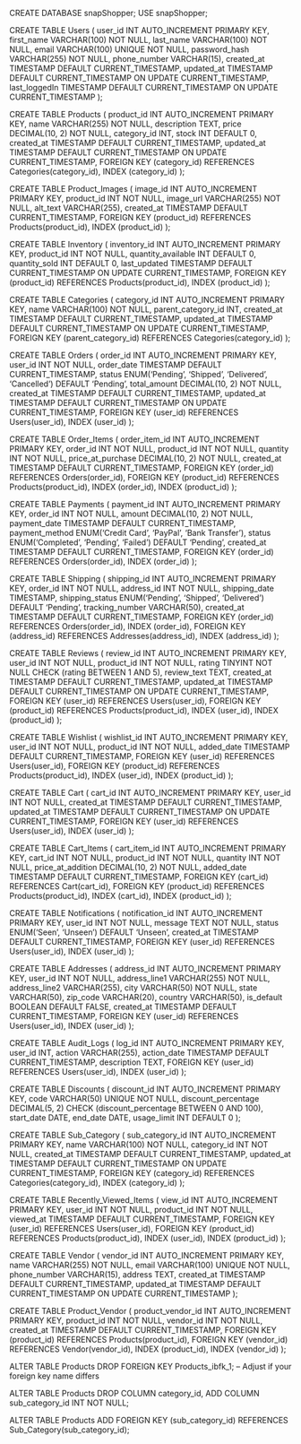 CREATE DATABASE snapShopper;
USE snapShopper;

CREATE TABLE Users (
    user_id INT AUTO_INCREMENT PRIMARY KEY,
    first_name VARCHAR(100) NOT NULL,
    last_name VARCHAR(100) NOT NULL,
    email VARCHAR(100) UNIQUE NOT NULL,
    password_hash VARCHAR(255) NOT NULL,
    phone_number VARCHAR(15),
    created_at TIMESTAMP DEFAULT CURRENT_TIMESTAMP,
    updated_at TIMESTAMP DEFAULT CURRENT_TIMESTAMP ON UPDATE CURRENT_TIMESTAMP,
    last_loggedIn TIMESTAMP DEFAULT CURRENT_TIMESTAMP ON UPDATE CURRENT_TIMESTAMP
);

CREATE TABLE Products (
    product_id INT AUTO_INCREMENT PRIMARY KEY,
    name VARCHAR(255) NOT NULL,
    description TEXT,
    price DECIMAL(10, 2) NOT NULL,
    category_id INT,
    stock INT DEFAULT 0,
    created_at TIMESTAMP DEFAULT CURRENT_TIMESTAMP,
    updated_at TIMESTAMP DEFAULT CURRENT_TIMESTAMP ON UPDATE CURRENT_TIMESTAMP,
    FOREIGN KEY (category_id) REFERENCES Categories(category_id),
    INDEX (category_id)
);

CREATE TABLE Product_Images (
    image_id INT AUTO_INCREMENT PRIMARY KEY,
    product_id INT NOT NULL,
    image_url VARCHAR(255) NOT NULL,
    alt_text VARCHAR(255),
    created_at TIMESTAMP DEFAULT CURRENT_TIMESTAMP,
    FOREIGN KEY (product_id) REFERENCES Products(product_id),
    INDEX (product_id)
);

CREATE TABLE Inventory (
    inventory_id INT AUTO_INCREMENT PRIMARY KEY,
    product_id INT NOT NULL,
    quantity_available INT DEFAULT 0,
    quantity_sold INT DEFAULT 0,
    last_updated TIMESTAMP DEFAULT CURRENT_TIMESTAMP ON UPDATE CURRENT_TIMESTAMP,
    FOREIGN KEY (product_id) REFERENCES Products(product_id),
    INDEX (product_id)
);



CREATE TABLE Categories (
    category_id INT AUTO_INCREMENT PRIMARY KEY,
    name VARCHAR(100) NOT NULL,
    parent_category_id INT,
    created_at TIMESTAMP DEFAULT CURRENT_TIMESTAMP,
    updated_at TIMESTAMP DEFAULT CURRENT_TIMESTAMP ON UPDATE CURRENT_TIMESTAMP,
    FOREIGN KEY (parent_category_id) REFERENCES Categories(category_id)
);

CREATE TABLE Orders (
    order_id INT AUTO_INCREMENT PRIMARY KEY,
    user_id INT NOT NULL,
    order_date TIMESTAMP DEFAULT CURRENT_TIMESTAMP,
    status ENUM('Pending', 'Shipped', 'Delivered', 'Cancelled') DEFAULT 'Pending',
    total_amount DECIMAL(10, 2) NOT NULL,
    created_at TIMESTAMP DEFAULT CURRENT_TIMESTAMP,
    updated_at TIMESTAMP DEFAULT CURRENT_TIMESTAMP ON UPDATE CURRENT_TIMESTAMP,
    FOREIGN KEY (user_id) REFERENCES Users(user_id),
    INDEX (user_id)
);

CREATE TABLE Order_Items (
    order_item_id INT AUTO_INCREMENT PRIMARY KEY,
    order_id INT NOT NULL,
    product_id INT NOT NULL,
    quantity INT NOT NULL,
    price_at_purchase DECIMAL(10, 2) NOT NULL,
    created_at TIMESTAMP DEFAULT CURRENT_TIMESTAMP,
    FOREIGN KEY (order_id) REFERENCES Orders(order_id),
    FOREIGN KEY (product_id) REFERENCES Products(product_id),
    INDEX (order_id),
    INDEX (product_id)
);

CREATE TABLE Payments (
    payment_id INT AUTO_INCREMENT PRIMARY KEY,
    order_id INT NOT NULL,
    amount DECIMAL(10, 2) NOT NULL,
    payment_date TIMESTAMP DEFAULT CURRENT_TIMESTAMP,
    payment_method ENUM('Credit Card', 'PayPal', 'Bank Transfer'),
    status ENUM('Completed', 'Pending', 'Failed') DEFAULT 'Pending',
    created_at TIMESTAMP DEFAULT CURRENT_TIMESTAMP,
    FOREIGN KEY (order_id) REFERENCES Orders(order_id),
    INDEX (order_id)
);

CREATE TABLE Shipping (
    shipping_id INT AUTO_INCREMENT PRIMARY KEY,
    order_id INT NOT NULL,
    address_id INT NOT NULL,
    shipping_date TIMESTAMP,
    shipping_status ENUM('Pending', 'Shipped', 'Delivered') DEFAULT 'Pending',
    tracking_number VARCHAR(50),
    created_at TIMESTAMP DEFAULT CURRENT_TIMESTAMP,
    FOREIGN KEY (order_id) REFERENCES Orders(order_id),
    INDEX (order_id),
    FOREIGN KEY (address_id) REFERENCES Addresses(address_id),
    INDEX (address_id)
);

CREATE TABLE Reviews (
    review_id INT AUTO_INCREMENT PRIMARY KEY,
    user_id INT NOT NULL,
    product_id INT NOT NULL,
    rating TINYINT NOT NULL CHECK (rating BETWEEN 1 AND 5),
    review_text TEXT,
    created_at TIMESTAMP DEFAULT CURRENT_TIMESTAMP,
    updated_at TIMESTAMP DEFAULT CURRENT_TIMESTAMP ON UPDATE CURRENT_TIMESTAMP,
    FOREIGN KEY (user_id) REFERENCES Users(user_id),
    FOREIGN KEY (product_id) REFERENCES Products(product_id),
    INDEX (user_id),
    INDEX (product_id)
);

CREATE TABLE Wishlist (
    wishlist_id INT AUTO_INCREMENT PRIMARY KEY,
    user_id INT NOT NULL,
    product_id INT NOT NULL,
    added_date TIMESTAMP DEFAULT CURRENT_TIMESTAMP,
    FOREIGN KEY (user_id) REFERENCES Users(user_id),
    FOREIGN KEY (product_id) REFERENCES Products(product_id),
    INDEX (user_id),
    INDEX (product_id)
);

CREATE TABLE Cart (
    cart_id INT AUTO_INCREMENT PRIMARY KEY,
    user_id INT NOT NULL,
    created_at TIMESTAMP DEFAULT CURRENT_TIMESTAMP,
    updated_at TIMESTAMP DEFAULT CURRENT_TIMESTAMP ON UPDATE CURRENT_TIMESTAMP,
    FOREIGN KEY (user_id) REFERENCES Users(user_id),
    INDEX (user_id)
);

CREATE TABLE Cart_Items (
    cart_item_id INT AUTO_INCREMENT PRIMARY KEY,
    cart_id INT NOT NULL,
    product_id INT NOT NULL,
    quantity INT NOT NULL,
    price_at_addition DECIMAL(10, 2) NOT NULL,
    added_date TIMESTAMP DEFAULT CURRENT_TIMESTAMP,
    FOREIGN KEY (cart_id) REFERENCES Cart(cart_id),
    FOREIGN KEY (product_id) REFERENCES Products(product_id),
    INDEX (cart_id),
    INDEX (product_id)
);

CREATE TABLE Notifications (
    notification_id INT AUTO_INCREMENT PRIMARY KEY,
    user_id INT NOT NULL,
    message TEXT NOT NULL,
    status ENUM('Seen', 'Unseen') DEFAULT 'Unseen',
    created_at TIMESTAMP DEFAULT CURRENT_TIMESTAMP,
    FOREIGN KEY (user_id) REFERENCES Users(user_id),
    INDEX (user_id)
);

CREATE TABLE Addresses (
    address_id INT AUTO_INCREMENT PRIMARY KEY,
    user_id INT NOT NULL,
    address_line1 VARCHAR(255) NOT NULL,
    address_line2 VARCHAR(255),
    city VARCHAR(50) NOT NULL,
    state VARCHAR(50),
    zip_code VARCHAR(20),
    country VARCHAR(50),
    is_default BOOLEAN DEFAULT FALSE,
    created_at TIMESTAMP DEFAULT CURRENT_TIMESTAMP,
    FOREIGN KEY (user_id) REFERENCES Users(user_id),
    INDEX (user_id)
);

CREATE TABLE Audit_Logs (
    log_id INT AUTO_INCREMENT PRIMARY KEY,
    user_id INT,
    action VARCHAR(255),
    action_date TIMESTAMP DEFAULT CURRENT_TIMESTAMP,
    description TEXT,
    FOREIGN KEY (user_id) REFERENCES Users(user_id),
    INDEX (user_id)
);


CREATE TABLE Discounts (
    discount_id INT AUTO_INCREMENT PRIMARY KEY,
    code VARCHAR(50) UNIQUE NOT NULL,
    discount_percentage DECIMAL(5, 2) CHECK (discount_percentage BETWEEN 0 AND 100),
    start_date DATE,
    end_date DATE,
    usage_limit INT DEFAULT 0
);

CREATE TABLE Sub_Category (
    sub_category_id INT AUTO_INCREMENT PRIMARY KEY,
    name VARCHAR(100) NOT NULL,
    category_id INT NOT NULL,
    created_at TIMESTAMP DEFAULT CURRENT_TIMESTAMP,
    updated_at TIMESTAMP DEFAULT CURRENT_TIMESTAMP ON UPDATE CURRENT_TIMESTAMP,
    FOREIGN KEY (category_id) REFERENCES Categories(category_id),
    INDEX (category_id)
);

CREATE TABLE Recently_Viewed_Items (
    view_id INT AUTO_INCREMENT PRIMARY KEY,
    user_id INT NOT NULL,
    product_id INT NOT NULL,
    viewed_at TIMESTAMP DEFAULT CURRENT_TIMESTAMP,
    FOREIGN KEY (user_id) REFERENCES Users(user_id),
    FOREIGN KEY (product_id) REFERENCES Products(product_id),
    INDEX (user_id),
    INDEX (product_id)
);

CREATE TABLE Vendor (
    vendor_id INT AUTO_INCREMENT PRIMARY KEY,
    name VARCHAR(255) NOT NULL,
    email VARCHAR(100) UNIQUE NOT NULL,
    phone_number VARCHAR(15),
    address TEXT,
    created_at TIMESTAMP DEFAULT CURRENT_TIMESTAMP,
    updated_at TIMESTAMP DEFAULT CURRENT_TIMESTAMP ON UPDATE CURRENT_TIMESTAMP
);

CREATE TABLE Product_Vendor (
    product_vendor_id INT AUTO_INCREMENT PRIMARY KEY,
    product_id INT NOT NULL,
    vendor_id INT NOT NULL,
    created_at TIMESTAMP DEFAULT CURRENT_TIMESTAMP,
    FOREIGN KEY (product_id) REFERENCES Products(product_id),
    FOREIGN KEY (vendor_id) REFERENCES Vendor(vendor_id),
    INDEX (product_id),
    INDEX (vendor_id)
);

ALTER TABLE Products 
DROP FOREIGN KEY Products_ibfk_1; -- Adjust if your foreign key name differs

ALTER TABLE Products 
DROP COLUMN category_id, 
ADD COLUMN sub_category_id INT NOT NULL;

ALTER TABLE Products 
ADD FOREIGN KEY (sub_category_id) REFERENCES Sub_Category(sub_category_id);
